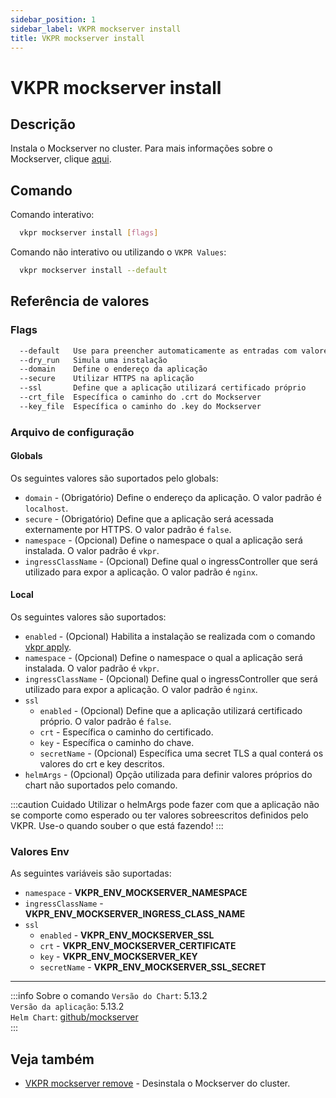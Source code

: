 ```yaml
---
sidebar_position: 1
sidebar_label: VKPR mockserver install
title: VKPR mockserver install
---
```


# VKPR mockserver install

## Descrição

Instala o Mockserver no cluster. Para mais informações sobre o Mockserver, clique [aqui](https://mock-server.com/).

## Comando

Comando interativo:

```bash
  vkpr mockserver install [flags]
```

Comando não interativo ou utilizando o `VKPR Values`:

```bash
  vkpr mockserver install --default
```

## Referência de valores

### Flags

```sh
  --default   Use para preencher automaticamente as entradas com valores padrões
  --dry_run   Simula uma instalação
  --domain    Define o endereço da aplicação
  --secure    Utilizar HTTPS na aplicação
  --ssl       Define que a aplicação utilizará certificado próprio
  --crt_file  Específica o caminho do .crt do Mockserver
  --key_file  Específica o caminho do .key do Mockserver
```

### Arquivo de configuração

#### Globals

Os seguintes valores são suportados pelo globals:

- `domain` - (Obrigatório) Define o endereço da aplicação. O valor padrão é `localhost`.
- `secure` - (Obrigatório) Define que a aplicação será acessada externamente por HTTPS. O valor padrão é `false`.
- `namespace` - (Opcional) Define o namespace o qual a aplicação será instalada. O valor padrão é `vkpr`.
- `ingressClassName` - (Opcional) Define qual o ingressController que será utilizado para expor a aplicação. O valor padrão é `nginx`.

#### Local

Os seguintes valores são suportados:

- `enabled` - (Opcional) Habilita a instalação se realizada com o comando [vkpr apply](/docs/commands/apply).
- `namespace` - (Opcional) Define o namespace o qual a aplicação será instalada. O valor padrão é `vkpr`.
- `ingressClassName` - (Opcional) Define qual o ingressController que será utilizado para expor a aplicação. O valor padrão é `nginx`.
- `ssl`
  - `enabled` - (Opcional) Define que a aplicação utilizará certificado próprio. O valor padrão é `false`.
  - `crt` - Específica o caminho do certificado.
  - `key` - Específica o caminho do chave.
  - `secretName` - (Opcional) Específica uma secret TLS a qual conterá os valores do crt e key descritos.
- `helmArgs` - (Opcional) Opção utilizada para definir valores próprios do chart não suportados pelo comando.

:::caution Cuidado
Utilizar o helmArgs pode fazer com que a aplicação não se comporte como esperado ou ter valores sobreescritos definidos pelo VKPR.
Use-o quando souber o que está fazendo!
:::

### Valores Env

As seguintes variáveis são suportadas:

- `namespace` - **VKPR_ENV_MOCKSERVER_NAMESPACE**
- `ingressClassName` - **VKPR_ENV_MOCKSERVER_INGRESS_CLASS_NAME**
- `ssl`
  - `enabled` - **VKPR_ENV_MOCKSERVER_SSL**
  - `crt` - **VKPR_ENV_MOCKSERVER_CERTIFICATE**
  - `key` - **VKPR_ENV_MOCKSERVER_KEY**
  - `secretName` - **VKPR_ENV_MOCKSERVER_SSL_SECRET**

---

:::info Sobre o comando
`Versão do Chart`: 5.13.2 <br/>
`Versão da aplicação`: 5.13.2 <br/>
`Helm Chart`: [github/mockserver](https://github.com/mock-server/mockserver/tree/master/helm/mockserver) <br/>
:::

## Veja também

- [VKPR mockserver remove](/docs/commands/mockserver/remove) - Desinstala o Mockserver do cluster.
